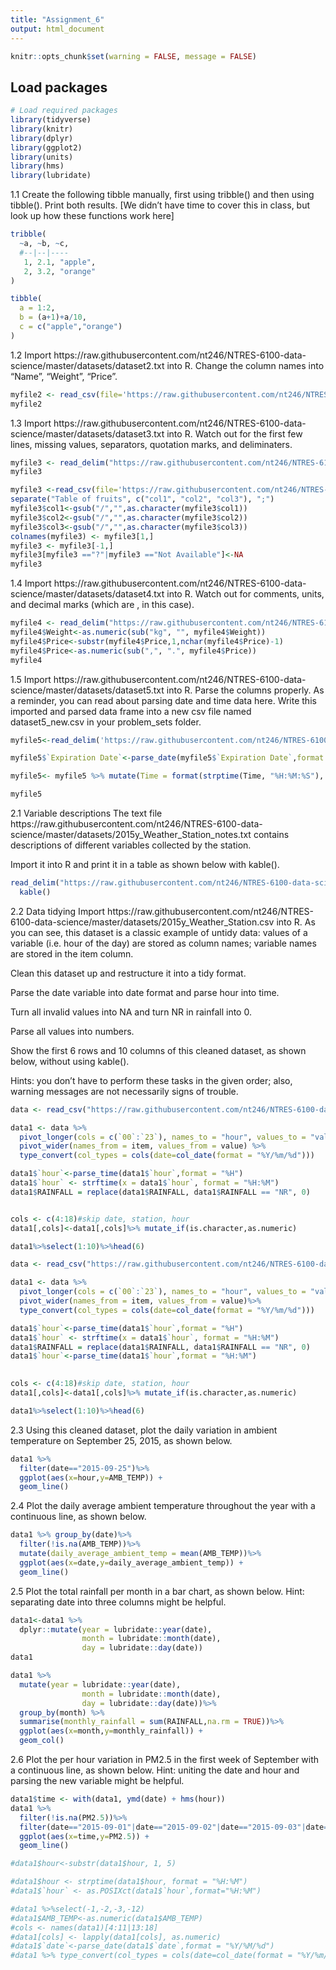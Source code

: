```yaml
---
title: "Assignment_6"
output: html_document
---
```


```r
knitr::opts_chunk$set(warning = FALSE, message = FALSE) 
```

## Load packages

```r
# Load required packages
library(tidyverse)
library(knitr)
library(dplyr)
library(ggplot2)
library(units)
library(hms)
library(lubridate)
```

1.1 Create the following tibble manually, first using tribble() and then using tibble(). Print both results. [We didn’t have time to cover this in class, but look up how these functions work here]

```r
tribble(
  ~a, ~b, ~c,
  #--|--|----
   1, 2.1, "apple",
   2, 3.2, "orange"
)
```
```r
tibble(
  a = 1:2,
  b = (a+1)+a/10,
  c = c("apple","orange")
)
```
1.2 Import https://raw.githubusercontent.com/nt246/NTRES-6100-data-science/master/datasets/dataset2.txt into R. Change the column names into “Name”, “Weight”, “Price”.
```r
myfile2 <- read_csv(file='https://raw.githubusercontent.com/nt246/NTRES-6100-data-science/master/datasets/dataset2.txt',col_names = c("Name", "Weight", "Price"))
myfile2
```
1.3 Import https://raw.githubusercontent.com/nt246/NTRES-6100-data-science/master/datasets/dataset3.txt into R. Watch out for the first few lines, missing values, separators, quotation marks, and deliminaters.
```r
myfile3 <- read_delim("https://raw.githubusercontent.com/nt246/NTRES-6100-data-science/master/datasets/dataset3.txt",skip=2,delim = ";",quote = "/", na=c("?", "Not Available"))
myfile3
```

```r
myfile3 <-read_csv(file='https://raw.githubusercontent.com/nt246/NTRES-6100-data-science/master/datasets/dataset3.txt')[-1,]%>% 
separate("Table of fruits", c("col1", "col2", "col3"), ";")
myfile3$col1<-gsub("/","",as.character(myfile3$col1))
myfile3$col2<-gsub("/","",as.character(myfile3$col2))
myfile3$col3<-gsub("/","",as.character(myfile3$col3))
colnames(myfile3) <- myfile3[1,]
myfile3 <- myfile3[-1,] 
myfile3[myfile3 =="?"|myfile3 =="Not Available"]<-NA
myfile3
```
1.4 Import https://raw.githubusercontent.com/nt246/NTRES-6100-data-science/master/datasets/dataset4.txt into R. Watch out for comments, units, and decimal marks (which are , in this case).
```r
myfile4 <- read_delim("https://raw.githubusercontent.com/nt246/NTRES-6100-data-science/master/datasets/dataset4.txt",comment=" /",delim = " ")
myfile4$Weight<-as.numeric(sub("kg", "", myfile4$Weight))
myfile4$Price<-substr(myfile4$Price,1,nchar(myfile4$Price)-1)
myfile4$Price<-as.numeric(sub(",", ".", myfile4$Price))
myfile4
```

1.5 Import https://raw.githubusercontent.com/nt246/NTRES-6100-data-science/master/datasets/dataset5.txt into R. Parse the columns properly. As a reminder, you can read about parsing date and time data here. Write this imported and parsed data frame into a new csv file named dataset5_new.csv in your problem_sets folder.
```r
myfile5<-read_delim('https://raw.githubusercontent.com/nt246/NTRES-6100-data-science/master/datasets/dataset5.txt')

myfile5$`Expiration Date`<-parse_date(myfile5$`Expiration Date`,format = "%B %d, %Y")

myfile5<- myfile5 %>% mutate(Time = format(strptime(Time, "%H:%M:%S"),'%H:%M'))

myfile5

```





2.1 Variable descriptions
The text file https://raw.githubusercontent.com/nt246/NTRES-6100-data-science/master/datasets/2015y_Weather_Station_notes.txt contains descriptions of different variables collected by the station.

Import it into R and print it in a table as shown below with kable().
```r
read_delim("https://raw.githubusercontent.com/nt246/NTRES-6100-data-science/master/datasets/2015y_Weather_Station_notes.txt",delim = "-") %>%
  kable()
```

2.2 Data tidying
Import https://raw.githubusercontent.com/nt246/NTRES-6100-data-science/master/datasets/2015y_Weather_Station.csv into R. As you can see, this dataset is a classic example of untidy data: values of a variable (i.e. hour of the day) are stored as column names; variable names are stored in the item column.

Clean this dataset up and restructure it into a tidy format.

Parse the date variable into date format and parse hour into time.

Turn all invalid values into NA and turn NR in rainfall into 0.

Parse all values into numbers.

Show the first 6 rows and 10 columns of this cleaned dataset, as shown below, without using kable().

Hints: you don’t have to perform these tasks in the given order; also, warning messages are not necessarily signs of trouble.



```r
data <- read_csv("https://raw.githubusercontent.com/nt246/NTRES-6100-data-science/master/datasets/2015y_Weather_Station.csv", col_types = cols(.default = "c"))

data1 <- data %>%   
  pivot_longer(cols = c(`00`:`23`), names_to = "hour", values_to = "value")%>%  
  pivot_wider(names_from = item, values_from = value) %>%
  type_convert(col_types = cols(date=col_date(format = "%Y/%m/%d")))

data1$`hour`<-parse_time(data1$`hour`,format = "%H")
data1$`hour` <- strftime(x = data1$`hour`, format = "%H:%M") 
data1$RAINFALL = replace(data1$RAINFALL, data1$RAINFALL == "NR", 0)


cols <- c(4:18)#skip date, station, hour
data1[,cols]<-data1[,cols]%>% mutate_if(is.character,as.numeric)

data1%>%select(1:10)%>%head(6)
```

```r
data <- read_csv("https://raw.githubusercontent.com/nt246/NTRES-6100-data-science/master/datasets/2015y_Weather_Station.csv", col_types = cols(.default = "c"))

data1 <- data %>%   
  pivot_longer(cols = c(`00`:`23`), names_to = "hour", values_to = "value")%>%  
  pivot_wider(names_from = item, values_from = value)%>% 
  type_convert(col_types = cols(date=col_date(format = "%Y/%m/%d")))

data1$`hour`<-parse_time(data1$`hour`,format = "%H")
data1$`hour` <- strftime(x = data1$`hour`, format = "%H:%M") 
data1$RAINFALL = replace(data1$RAINFALL, data1$RAINFALL == "NR", 0)
data1$`hour`<-parse_time(data1$`hour`,format = "%H:%M")

   
cols <- c(4:18)#skip date, station, hour
data1[,cols]<-data1[,cols]%>% mutate_if(is.character,as.numeric)

data1%>%select(1:10)%>%head(6)
```


2.3 Using this cleaned dataset, plot the daily variation in ambient temperature on September 25, 2015, as shown below.
<br>


```r
data1 %>% 
  filter(date=="2015-09-25")%>%
  ggplot(aes(x=hour,y=AMB_TEMP)) +
  geom_line()
```


2.4 Plot the daily average ambient temperature throughout the year with a continuous line, as shown below.
<br>


```r
data1 %>% group_by(date)%>%
  filter(!is.na(AMB_TEMP))%>%
  mutate(daily_average_ambient_temp = mean(AMB_TEMP))%>%
  ggplot(aes(x=date,y=daily_average_ambient_temp)) +
  geom_line()
```


2.5 Plot the total rainfall per month in a bar chart, as shown below.
Hint: separating date into three columns might be helpful.
<br>


```r
data1<-data1 %>%
  dplyr::mutate(year = lubridate::year(date), 
                month = lubridate::month(date), 
                day = lubridate::day(date))
data1
```


```r
data1 %>% 
  mutate(year = lubridate::year(date), 
                month = lubridate::month(date), 
                day = lubridate::day(date))%>%
  group_by(month) %>% 
  summarise(monthly_rainfall = sum(RAINFALL,na.rm = TRUE))%>% 
  ggplot(aes(x=month,y=monthly_rainfall)) +
  geom_col()

```


2.6 Plot the per hour variation in PM2.5 in the first week of September with a continuous line, as shown below.
Hint: uniting the date and hour and parsing the new variable might be helpful.
<br>


```r
data1$time <- with(data1, ymd(date) + hms(hour))
data1 %>%
  filter(!is.na(PM2.5))%>%
  filter(date=="2015-09-01"|date=="2015-09-02"|date=="2015-09-03"|date=="2015-09-04"|date=="2015-09-05"|date=="2015-09-06"|date=="2015-09-07") %>%
  ggplot(aes(x=time,y=PM2.5)) +
  geom_line()

```

```r
#data1$hour<-substr(data1$hour, 1, 5)

#data1$hour <- strptime(data1$hour, format = "%H:%M")
#data1$`hour` <- as.POSIXct(data1$`hour`,format="%H:%M")

#data1 %>%select(-1,-2,-3,-12)
#data1$AMB_TEMP<-as.numeric(data1$AMB_TEMP)
#cols <- names(data1)[4:11|13:18]
#data1[cols] <- lapply(data1[cols], as.numeric)
#data1$`date`<-parse_date(data1$`date`,format = "%Y/%M/%d")
#data1 %>% type_convert(col_types = cols(date=col_date(format = "%Y/%m/%d")))
```

